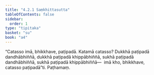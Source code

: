 ```yaml
---
title: "4.2.1 Saṃkhittasutta"
tableOfContents: false
sidebar:
  order: 1
type: "tipitaka"
basket: "su"
book: "a4"
---
```



<DynamicBreadcrumb />

<Division number="161" book="a4" bookNo="15" page="467">

<Paragraph number="955" book="a4">
“Catasso imā, bhikkhave, paṭipadā. Katamā catasso? Dukkhā paṭipadā dandhābhiññā, dukkhā paṭipadā khippābhiññā, sukhā paṭipadā dandhābhiññā, sukhā paṭipadā khippābhiññā—  imā kho, bhikkhave, catasso paṭipadā”ti.

</Paragraph>
</Division>

<Paragraph number="956" type="center" book="a4">
Paṭhamaṃ.
</Paragraph>